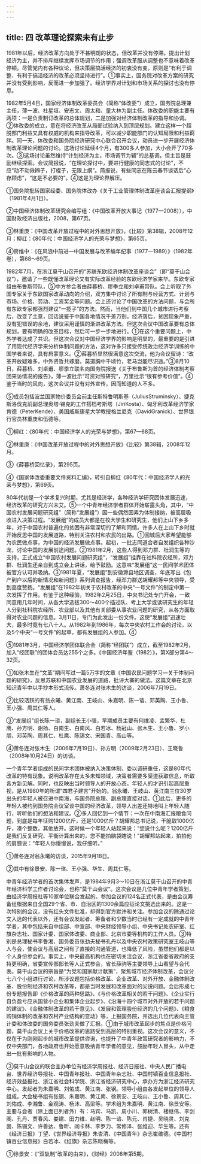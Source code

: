 ```yaml
---
---
---
```

title: 四 改革理论探索未有止步
---



1981年以后，经济改革方向处于不甚明朗的状态，但改革并没有停滞。提出计划经济为主，并不排斥继续发挥市场调节的作用；强调改革服从调整也不意味着改革停顿。尽管党内有各种议论，但决策层搞活经济的初衷没有变，原则是“有利于调整、有利于搞活经济的改革必须坚持进行”。①事实上，国务院对改革方案的研究并没有受到影响，反而进一步加强了。经济学界对计划和市场关系的探讨也没有停息。

1982年5月4日，国家经济体制改革委员会（简称“体改委”）成立，国务院总理兼主任，薄一波、杜星垣、安志文、周太和、童大林为副主任。体改委的职能主要有两项：一是负责制订改革的总体规划，二是加强对经济体制改革的指导和协调。②体改委的成立，意在将经济改革从局部试验纳入到顶层规划。建立这样一个超脱部门利益又具有权威的机构来指导改革，可以减少职能部门的认知局限和利益羁绊。同一天，体改委和国务院经济研究中心联合召开会议，动员进一步开展经济体制改革理论问题的讨论。这场讨论延续4个月，有300多人参加，大小会开了70多次。③这场讨论虽然维持“计划经济为主，市场调节为辅”的总基调，但主旨是鼓励继续探索。会议简报说，“在理论探讨中，要进行健康的同志式的讨论”，不应“动不动揪辫子，打棍子，无限上纲”。简报说，有些同志在陈云春节谈话后“心存顾虑”，“这是不必要的”。④这是为理论界解压。

①国务院批转国家经委、国务院体改办《关于工业管理体制改革座谈会汇报提纲》（1981年4月1日）。

②中国经济体制改革研究会编写组：《中国改革开放大事记（1977—2008）），中国财政经济出版社，2008，第67页。

③林重庚：《中国改革开放过程中的对外思想开放》，《比较》第38辑，2008年12月；柳红：《80年代：中国经济学人的光荣与梦想》，第65页。

④房维中：《在风浪中前进—中国发展与改革编年纪事（1977—1989）》（1982年卷），第68～69页。

1982年7月，在浙江莫干山召开的“苏联东欧经济体制改革座谈会”（即“莫干山会议”），邀请了一些既懂改革理论又有实际改革经验的东欧经济学家来华。东欧专家组由布鲁斯带队，⑤中方参会者由薛暮桥、廖季立和刘卓甫带队。会上听取了外国专家关于东欧国家改革动向的介绍，双方集中讨论了所有制与经营方式、计划与市场、价格、劳动、工资奖金等问题。会上还讨论了中国改革的方法问题，与会所有东欧专家都强烈建议“一揽子”的方法。然而，当他们到中国几个城市进行考察后，改变了主意，回话说鉴于中国各地情况千差万别，经济落后，贫困现象严重，没有犯错误的余地，建议采用谨慎的渐进改革方法。但这次会议中国改革要有总体规划，要有明确的改革目标，然后可一步一步地进行。①在这个重要问题上，中外学者达成了共识。但这次会议对中国经济学界的影响是明显的，最重要的是引进了用现代经济学来分析体制问题的方法，这对许多只接受传统政治经济学训练的中国学者来说，具有启蒙意义。②薛暮桥显然很满意这次交流，他为会议留诗：“改革开放疑难多，中外贤哲共琢磨，莫道胸中千顷竹，老马岂能尽识途。”③8月10日，薛暮桥、刘卓甫、廖季立联名向国务院报送《关于布鲁斯为首的经济体制考察团来访情况的报告》，薄一波批示“可资对照研究”，万里批示“很有参考价值”。④鉴于当时的风向，这次会议并没有对外宣传，因而知道的人不多。

⑤成员包括波兰国家物价委员会前主任斯特鲁明斯基（JuliusStruminsky）、捷克斯洛伐克前副总理奥塔·锡克的工作搭档考斯塔（JiriKosta）、匈牙利改革经济学家肯德（PeterKende）、美国威斯康星大学教授格兰尼克（DavidGranick）、世界银行官员林重庚和伍德等。

①柳红：《80年代：中国经济学人的光荣与梦想》，第67—68页。

②林重庚：《中国改革开放过程中的对外思想开放》《比较》第38辑，2008年12月。

③《薛暮桥回忆录》，第295页。

④《国家体改委重要文件资料汇编》，转引自柳红《80年代：中国经济学人的光荣与梦想》，第69页。

80年代初是一个学术复兴时期，尤其是经济学，各种经济学研究团体发展迅速，经济改革的研究方兴未艾。⑤一个中青年经济学者群体开始崭露头角，其中，“中国农村发展问题研究组”（简称“发展组”）因一些偶然因素为体制接纳，被高层吸收进入决策过程。“发展组”的成员大都是在校大学生和研究生，他们上山下乡多年，对于中国农村普遍化的贫困有非常深切的了解和同情。许多人在上山下乡时就开始反思中国的发展道路，特别关注农村和农民的出路。①回城后大家希望能够为农民做点事，为中国的经济发展做点事。起初，一批志同道合者自发组织各种沙龙，讨论中国的发展前途问题。②1981年2月，这些人得到邓力群、杜润生等的支持，正式成立“中国农村发展问题研究组”，“发展组”挂靠在社科院农经所，邓力群、杜润生还亲自到成立会上讲话，给予鼓励。这意味“发展组”这一民间学术团体被官方认可并吸纳。③1981年夏，“发展组”到安徽滁县地区调查，年底写出《包产到户以后的新情况和新问题》系列调查报告，经邓力群送胡耀邦等中央领导，受到高度赞扬。“发展组”在1982年初关于农村改革的中央“一号文件”的制定中第一次发挥了作用。有鉴于这种经验，1982年2月25日，中央书记处专门开会，一致同意用几年时间，从各大学选拔300～400个插过队、考上大学或读研究生的年轻人分到社科院农经所、农业部以及其他有关部委从事农业问题的研究，从各方面取得对农业问题的信息。3月11日，专门为此发出一份文件。这使“发展组”迅速壮大，最多时竟有七八十人。从1982年到1986年，每次中央农村工作会的讨论，以及5个中央“一号文件”的起草，都有发展组的人参加。④

⑤1981年3月，中国经济学团体联合会（简称“经团联”）成立，截至1982年2月，加入“经团联”的团体会员达255个之多。《中国经济年鉴（1982）》，第X部分第4～32页。

①如张木生在“文革”期间写过一篇5万字的文章《中国农民问题学习—关于体制问题的研究》，反思苏联和中国农业发展的道路，批评大寨的做法。这篇文章在北京知识青年中以手抄本形式流传。萧冬连对张木生的访谈，2006年7月19日。

②比较活跃的有翁永曦、黄江南、王岐山、朱嘉明、陈一谘、邓英陶、王小鲁、王小强、周其仁等人。

③“发展组”组长陈一谘，副组长王小强，早期成员主要有何维凌、孟繁华、杜鹰、孙方明、谢扬、白南生、白南风、白若冰、杨冠山、张木生、王小鲁、罗小朋、邓英陶、周其仁、杜鹰、陈锡文、宋国青、高山等。

④萧冬连对张木生（2006年7月19日）、孙方明（2009年2月23日）、王晓鲁（2008年10月24日）的访谈。

一个青年学者组成的民间学术团体被纳入决策体制，委以调研重任，这是80年代改革的特有现象。说明改革存在太多未知领域，决策者需要多渠道获取信息，听取各方新见解。同时，也反映出当时领导人的开放心态。年轻人的才识引起高层重视，是从1980年的所谓“四君子建言”开始的。翁永曦、王岐山、黄江南三位30岁出头的年轻人被召进中南海，与国务院总理、副总理直接对话。①此后，更多的年轻人被约到国务院会议室谈中国的经济改革，领导人出差还特地叫上年轻人随行，听听他们的想法和建议。②多人回忆到一个情节：一次在中南海汇报粮食问题，到底是每年征购1200亿斤，还是1000亿斤？胡耀邦总书记说，干脆取1000亿斤，凑个整数，其他放开。这时候一个年轻人站起来说：“您说什么呢？1200亿斤是我们反复研究、平衡计算出来的，您不能拍脑袋瞎说！”胡耀邦站起来，拍拍他的肩膀说：“年轻人你慢慢说，我仔细听。”

①萧冬连对翁永曦的访谈，2015年9月18日。

②其中有徐景安、陈一谘、王小强、华生、周其仁等。

中青年经济学者的首次集体发声，是1984年9月3～10日在浙江莫干山召开的中青年经济科学工作者讨论会，也称“莫干山会议”。这次会议是几位中青年学者策划，由经济学周报社等10家单位联合发起的。参加会议的124名正式代表，是由会议筹备组根据来自全国29个省、市、自治区的1300余篇应征论文挑选出来的。这是一次特别的会议，没有红头文件批准，却得到官方默许和关注。参加会议的除通过论文入选的代表以外，还有会议发起者、筹备者和少数当时已经有一定成就的中青年学者，其中包括来自中组部、中宣部、中央财经领导小组、中央书记处农研室、红旗杂志社、国家计委、国家体改委、商业部、北京市委等机构的工作人员。③特别是总理秘书李鲁湘、国务委员张劲夫秘书孔丹以及中央农村政策研究室王岐山等人与会，使会议与高层之间有了直接的沟通管道，也降低了风险，虽然他们都是以个人身份参会的。事实上，中央最高机构也在密切关注会议，浙江省委省政府的支持更明确，省委宣传部部长等人正式参会，省长薛驹等主要领导上山看望与会代表。莫干山会议的宗旨是“为党和国家献计献策”，聚焦城市经济体制改革，会议分七八个小组进行讨论，所涉议题包括价格改革、企业改革、对外开放、金融体制改革、股份制经济和农村改革等，都是当时发展和改革面对的尖锐问题。会后形成七份专题报告即《价格改革的两种思路》、《与价格改革相关的若干问题》、《企业实行自负盈亏应从国营小企业和集体企业起步》、《沿海十四个城市对外开放的若干问题的建议》、《金融体制改革的若干意见》、《发展和管理股份经济的几个问题》、《粮食购销体制的改革和农村产业结构的变动》等，上报国务院，并选出几位代表向主管计委和体改委的国务委员张劲夫做了汇报。①由于城市改革起步的焦点是价格问题，莫干山会议上关于价格改革的思路受到高层的特别重视。这次会议的意义，不仅在于为刚刚起步的城市改革提供咨询，也提升了中青年政策研究者的影响力，不仅中央部门，各地政府也开始愿意吸纳青年学者的意见，鼓励年轻人冒头，从中走出一批有影响的人物。

③莫干山会议的联合主办单位有经济学周报社、经济日报社、中央人民广播电台、世界经济导报社、中国青年报社、中国青年杂志社、中国村镇百业信息报社、经济效益报社、浙江省社会科学院、浙江省经济研究中心，承办方为浙江经济研究中心。发起者为朱嘉明、刘佑成、黄江南、张钢。领导小组由各发起单位的领导人组成。大会秘书组有张钢、朱嘉明、黄江南、徐景安、王岐山、王小鲁、周其仁、刘佑成、李湘鲁、金观涛、杨沐、高梁等。学术组为朱嘉明、黄江南、徐景安等。主要与会者（除上面已列者外）有：马宾、马凯、周小川、郭树清、楼继伟、李剑阁、孔丹、贾春风、娄建、田力维、赵明、陈一谘、陈元、肖捷、吴晓灵、刘克崮、陈锡文、许善达、鲁昕、阎卡林、李罗力、常修泽、张维迎、华生等。还有《经济日报》丁望、《世界经济导报》朱杏清、《中国青年》杂志崔维德。《中国村镇百业信息报》白若冰、《红旗》杂志陈晓梅等。

①徐景安：《“双轨制”改革的由来》，《财经》2008年第5期。